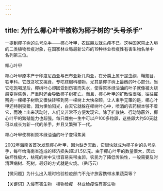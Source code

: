 ```yaml
---
---
---
```

title: 为什么椰心叶甲被称为椰子树的“头号杀手”
---




一提到椰子树的头号杀手——椰心叶甲，农民朋友就头疼不已。这种国家禁止入境的二类植物检疫对象，在国家林业局最新公布的19种林业检疫性有害生物名单中名列第三位。

椰心叶甲



椰心叶甲原本产于印度尼西亚与巴布亚新几内亚，在分类上属于昆虫纲、鞘翅目、铁甲科。它既贪吃又挑食，专吃棕榈科植物，尤其是椰子树上最嫩的叶心部分。当它吃饱喝足后，椰树叶心却因受到伤害而失水，使得原本绿油油的叶子就像被火烧般变得焦黄，严重时还会导致椰子树死亡。而且，椰心叶甲的扩散性很强，往往摧残完一棵椰子树后又很快转移到另一棵树上大快朵颐。让人束手无策的是，椰心叶甲还特别狡猾。因为惧怕阳光，白天它就躲在椰树叶心中，喷洒的农药根本够不着它，而晚上出来活动时，人们又非常不方便发现它。除了扩散快、行动隐蔽外，椰心叶甲的繁殖能力也超强，每只雌虫一生中可以产100多粒卵，这些卵大约50天就可以成长为新一代的杀手，并且又繁殖下一代。

椰心叶甲使椰树原本绿油油的叶子变得焦黄



2002年海南省首次发现椰心叶甲，因为缺乏天敌，它很快就成为椰子树的头号杀手，每年给海南省造成的经济损失超过1.5亿元。由于椰心叶甲的数量很大，因此破坏性极大，枯死的树中又很容易夹带虫卵，农民为了降低传染性，一般需要及时清理病树、死树，最好的方式就是火烧。（岳巧云）





【微问题】为什么出入境时检验检疫部门不允许旅客携带水果蔬菜等？

【关键词】入侵有害生物　植物检疫　林业检疫性有害生物